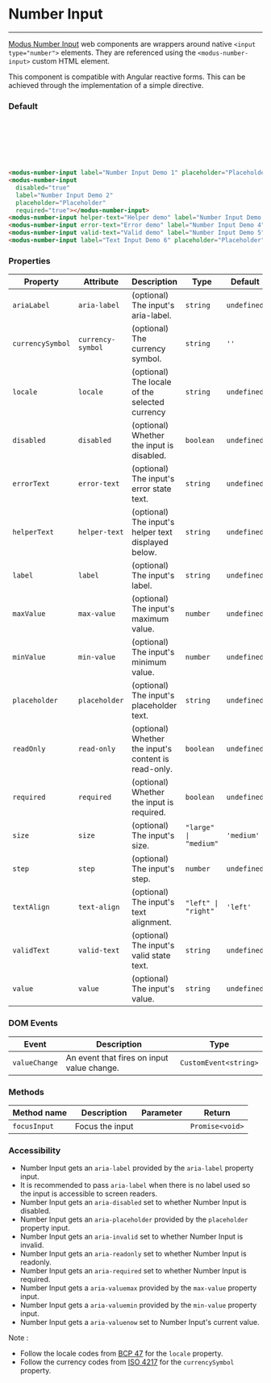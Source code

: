 # Number Input

---

[Modus Number Input](https://modus.trimble.com/components/inputs/) web components are wrappers around native `<input type="number">` elements. They are referenced using the `<modus-number-input>` custom HTML element.

This component is compatible with Angular reactive forms. This can be achieved through the implementation of a simple directive.

### Default

<modus-number-input label="Number Input Demo 1" placeholder="Placeholder" required="true"></modus-number-input><br />
<modus-number-input disabled="true" label="Number Input Demo 2" placeholder="Placeholder" required="true"></modus-number-input><br />
<modus-number-input helper-text="Helper demo" label="Number Input Demo 3" placeholder="Placeholder"></modus-number-input><br />
<modus-number-input error-text="Error demo" label="Number Input Demo 4" placeholder="Placeholder"></modus-number-input><br />
<modus-number-input valid-text="Valid demo" label="Number Input Demo 5" placeholder="Placeholder"></modus-number-input><br />
<modus-number-input label="Text Input Demo 6" placeholder="Placeholder" size="large" value="100"></modus-number-input>

```html
<modus-number-input label="Number Input Demo 1" placeholder="Placeholder" required="true"></modus-number-input>
<modus-number-input
  disabled="true"
  label="Number Input Demo 2"
  placeholder="Placeholder"
  required="true"></modus-number-input>
<modus-number-input helper-text="Helper demo" label="Number Input Demo 3" placeholder="Placeholder"></modus-number-input>
<modus-number-input error-text="Error demo" label="Number Input Demo 4" placeholder="Placeholder"></modus-number-input>
<modus-number-input valid-text="Valid demo" label="Number Input Demo 5" placeholder="Placeholder"></modus-number-input>
<modus-number-input label="Text Input Demo 6" placeholder="Placeholder" size="large" value="100"></modus-number-input>
```

### Properties

| Property         | Attribute         | Description                                          | Type                  | Default     |
| ---------------- | ----------------- | ---------------------------------------------------- | --------------------- | ----------- |
| `ariaLabel`      | `aria-label`      | (optional) The input's aria-label.                   | `string`              | `undefined` |
| `currencySymbol` | `currency-symbol` | (optional) The currency symbol.                      | `string`              | `''`        |
| `locale`         | `locale`          | (optional) The locale of the selected currency       | `string`              | `undefined` |
| `disabled`       | `disabled`        | (optional) Whether the input is disabled.            | `boolean`             | `undefined` |
| `errorText`      | `error-text`      | (optional) The input's error state text.             | `string`              | `undefined` |
| `helperText`     | `helper-text`     | (optional) The input's helper text displayed below.  | `string`              | `undefined` |
| `label`          | `label`           | (optional) The input's label.                        | `string`              | `undefined` |
| `maxValue`       | `max-value`       | (optional) The input's maximum value.                | `number`              | `undefined` |
| `minValue`       | `min-value`       | (optional) The input's minimum value.                | `number`              | `undefined` |
| `placeholder`    | `placeholder`     | (optional) The input's placeholder text.             | `string`              | `undefined` |
| `readOnly`       | `read-only`       | (optional) Whether the input's content is read-only. | `boolean`             | `undefined` |
| `required`       | `required`        | (optional) Whether the input is required.            | `boolean`             | `undefined` |
| `size`           | `size`            | (optional) The input's size.                         | `"large" \| "medium"` | `'medium'`  |
| `step`           | `step`            | (optional) The input's step.                         | `number`              | `undefined` |
| `textAlign`      | `text-align`      | (optional) The input's text alignment.               | `"left" \| "right"`   | `'left'`    |
| `validText`      | `valid-text`      | (optional) The input's valid state text.             | `string`              | `undefined` |
| `value`          | `value`           | (optional) The input's value.                        | `string`              | `undefined` |

### DOM Events

| Event         | Description                                | Type                  |
| ------------- | ------------------------------------------ | --------------------- |
| `valueChange` | An event that fires on input value change. | `CustomEvent<string>` |

### Methods

| Method name  | Description     | Parameter | Return          |
| ------------ | --------------- | --------- | --------------- |
| `focusInput` | Focus the input |           | `Promise<void>` |

### Accessibility

- Number Input gets an `aria-label` provided by the `aria-label` property input.
- It is recommended to pass `aria-label` when there is no label used so the input is accessible to screen readers.
- Number Input gets an `aria-disabled` set to whether Number Input is disabled.
- Number Input gets an `aria-placeholder` provided by the `placeholder` property input.
- Number Input gets an `aria-invalid` set to whether Number Input is invalid.
- Number Input gets an `aria-readonly` set to whether Number Input is readonly.
- Number Input gets an `aria-required` set to whether Number Input is required.
- Number Input gets a `aria-valuemax` provided by the `max-value` property input.
- Number Input gets a `aria-valuemin` provided by the `min-value` property input.
- Number Input gets a `aria-valuenow` set to Number Input's current value.

Note :

- Follow the locale codes from [BCP 47](https://tools.ietf.org/html/bcp47) for the `locale` property.
- Follow the currency codes from [ISO 4217](https://en.wikipedia.org/wiki/ISO_4217) for the `currencySymbol` property.
